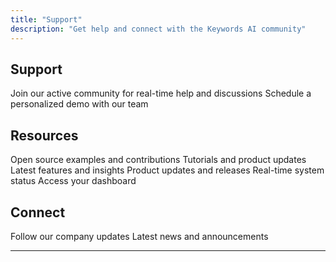 ```yaml
---
title: "Support"
description: "Get help and connect with the Keywords AI community"
---
```


## Support


<CardGroup cols={2}>
  <Card title="Discord Community" icon="discord" href="https://discord.gg/swF9Wat3">
    Join our active community for real-time help and discussions
  </Card>
  
  <Card title="Book a Demo" icon="calendar" href="https://cal.com/keywordsai">
    Schedule a personalized demo with our team
  </Card>
</CardGroup>

## Resources

<CardGroup cols={3}>
  <Card title="GitHub" icon="github" href="https://github.com/Keywords-AI">
    Open source examples and contributions
  </Card>
  
  <Card title="YouTube" icon="youtube" href="https://www.youtube.com/@Keywords_AI">
    Tutorials and product updates
  </Card>
  
  <Card title="Blog" icon="newspaper" href="https://keywordsai.co/blog">
    Latest features and insights
  </Card>
  
  <Card title="Changelog" icon="list" href="https://keywordsai.co/changelog">
    Product updates and releases
  </Card>
  
  <Card title="Status Page" icon="activity" href="https://status.keywordsai.co">
    Real-time system status
  </Card>
  
  <Card title="Platform" icon="external-link" href="https://platform.keywordsai.co">
    Access your dashboard
  </Card>
</CardGroup>

## Connect

<CardGroup cols={2}>
  <Card title="LinkedIn" icon="linkedin" href="https://linkedin.com/company/keywordsai">
    Follow our company updates
  </Card>
  
  <Card title="Twitter" icon="twitter" href="https://twitter.com/keywordsai">
    Latest news and announcements
  </Card>
</CardGroup>

---
